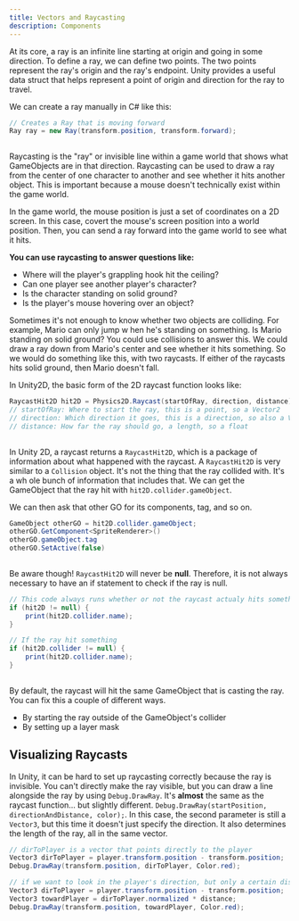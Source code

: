 ```yaml
---
title: Vectors and Raycasting
description: Components
---
```


At its core, a ray is an infinite line starting at origin and going in some direction. To define a ray, we can define two points. The two points represent the ray's origin and the ray's endpoint. Unity provides a useful data struct that helps represent a point of origin and direction for the ray to travel. 

We can create a ray manually in C# like this:

``` c# title="Raycasting.cs" linenums="1"
// Creates a Ray that is moving forward
Ray ray = new Ray(transform.position, transform.forward);
    
```

Raycasting is the "ray" or invisible line within a game world that shows what GameObjects are in that direction. Raycasting can be used to draw a ray from the center of one character to another and see whether it hits another object. This is important because a mouse doesn't technically exist within the game world. 

In the game world, the mouse position is just a set of coordinates on a 2D screen. In this case, covert the mouse's screen position into a world position. Then, you can send a ray forward into the game world to see what it hits. 

**You can use raycasting to answer questions like:**

* Where will the player's grappling hook hit the ceiling?
* Can one player see another player's character?
* Is the character standing on solid ground?
* Is the player's mouse hovering over an object? 

Sometimes it's not enough to know whether two objects are colliding. For example, Mario can only jump w hen he's standing on something. Is Mario standing on solid ground? You could use collisions to answer this. We could draw a ray down from Mario's center and see whether it hits something. So we would do something like this, with two raycasts. If either of the raycasts hits solid ground, then Mario doesn't fall. 

In Unity2D, the basic form of the 2D raycast function looks like:

``` c# title="Raycasting.cs" linenums="1"
RaycastHit2D hit2D = Physics2D.Raycast(startOfRay, direction, distance);
// startOfRay: Where to start the ray, this is a point, so a Vector2
// direction: Which direction it goes, this is a direction, so also a Vector2
// distance: How far the ray should go, a length, so a float
    
```

In Unity 2D, a raycast returns a `RaycastHit2D`, which is a package of information about what happened with the raycast. A `RaycastHit2D` is very similar to a `Collision` object. It's not the thing that the ray collided with. It's a wh ole bunch of information that includes that. We can get the GameObject that the ray hit with `hit2D.collider.gameObject`.

We can then ask that other GO for its components, tag, and so on. 

``` c# title="Raycasting.cs" linenums="1"
GameObject otherGO = hit2D.collider.gameObject;
otherGO.GetComponent<SpriteRenderer>()
otherGO.gameObject.tag
otherGO.SetActive(false)
    
```
Be aware though! `RaycastHit2D` will never be **null**. Therefore, it is not always necessary to have an if statement to check if the ray is null. 

``` c# title="Raycasting.cs" linenums="1"
// This code always runs whether or not the raycast actualy hits something
if (hit2D != null) {
    print(hit2D.collider.name);
}

// If the ray hit something
if (hit2D.collider != null) {
    print(hit2D.collider.name);
}
    
```

By default, the raycast will hit the same GameObject that is casting the ray. You can fix this a couple of different ways.

* By starting the ray outside of the GameObject's collider
* By setting up a layer mask

## Visualizing Raycasts
In Unity, it can be hard to set up raycasting correctly because the ray is invisible. You can't directly make the ray visible, but you can draw a line alongside the ray by using `Debug.DrawRay`. It's **almost** the same as the raycast function... but slightly different. `Debug.DrawRay(startPosition, directionAndDistance, color);`. In this case, the second parameter is still a `Vector3`, but this time it doesn't just specify the direction. It also determines the length of the ray, all in the same vector.

``` c# title="VisualizingRaycasting.cs" linenums="1"
// dirToPlayer is a vector that points directly to the player
Vector3 dirToPlayer = player.transform.position - transform.position;
Debug.DrawRay(transform.position, dirToPlayer, Color.red);

// if we want to look in the player's direction, but only a certain distance, we normalize the vector
Vector3 dirToPlayer = player.transform.position - transform.position;
Vector3 towardPlayer = dirToPlayer.normalized * distance;
Debug.DrawRay(transform.position, towardPlayer, Color.red);
    
```

